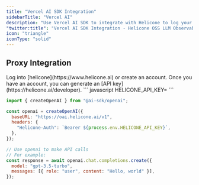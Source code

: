 ```yaml
---
title: "Vercel AI SDK Integration"
sidebarTitle: "Vercel AI"
description: "Use Vercel AI SDK to integrate with Helicone to log your OpenAI usage."
"twitter:title": "Vercel AI SDK Integration - Helicone OSS LLM Observability"
icon: "triangle"
iconType: "solid"
---
```


## Proxy Integration

<Steps>
  <Step title="Create an account + Generate an API Key">
    Log into [helicone](https://www.helicone.ai) or create an account. Once you have an account, you
    can generate an [API key](https://helicone.ai/developer).
  </Step>
  <Step title="Set HELICONE_API_KEY as an environment variable">
``` javascript
HELICONE_API_KEY=<your API key>
```
  </Step>
  <Step title="Modify the base URL and add a Helicone-Auth header">
<CodeGroup>

```javascript example.js
import { createOpenAI } from "@ai-sdk/openai";

const openai = createOpenAI({
  baseURL: "https://oai.helicone.ai/v1",
  headers: {
    "Helicone-Auth": `Bearer ${process.env.HELICONE_API_KEY}`,
  },
});

// Use openai to make API calls
// For example:
const response = await openai.chat.completions.create({
  model: "gpt-3.5-turbo",
  messages: [{ role: "user", content: "Hello, world" }],
});
```

</CodeGroup>
  </Step>
</Steps>
